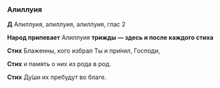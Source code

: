 ### Алиллуия

**Д** Алиллуия, алиллуия, алиллуия, глас 2

**Народ припевает** Алиллуия **трижды — здесь и после каждого стиха**

**Стих** Блаженны, кого избрал Ты и при́нял, Господи,

**Стих** и память о них из рода в род.

**Стих** Ду́ши их пребудут во благе.
